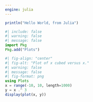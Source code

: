 ```yaml
---
engine: julia
---
```


```julia
println("Hello World, from Julia")
```

```julia
#| include: false
#| warning: false
#| message: false
import Pkg
Pkg.add("Plots")
```

```julia
#| fig-align: "center"
#| fig-alt: "Plot of x cubed versus x."
#| warning: false
#| message: false
#| fig-format: png
using Plots
x = range(-10, 10, length=1000)
y = x .^ 3
display(plot(x, y))
```

